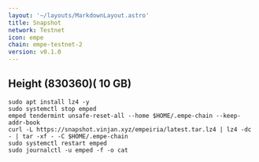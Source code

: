```yaml
---
layout: '~/layouts/MarkdownLayout.astro'
title: Snapshot
network: Testnet
icon: empe
chain: empe-testnet-2
version: v0.1.0
---
```

Height (830360)( 10 GB)
---
```
sudo apt install lz4 -y
sudo systemctl stop emped
emped tendermint unsafe-reset-all --home $HOME/.empe-chain --keep-addr-book
curl -L https://snapshot.vinjan.xyz/empeiria/latest.tar.lz4 | lz4 -dc - | tar -xf - -C $HOME/.empe-chain
sudo systemctl restart emped
sudo journalctl -u emped -f -o cat
```
